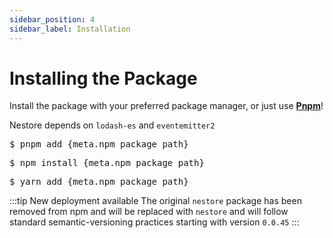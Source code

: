 ```yaml
---
sidebar_position: 4
sidebar_label: Installation
---
```



# Installing the Package


Install the package with your preferred package manager, or just use **[Pnpm](https://pnpm.io/)**!

Nestore depends on `lodash-es` and `eventemitter2`

<Tabs>

<TabItem value="pnpm" label="Pnpm" default>
<pre>
$ pnpm add {meta.npm_package_path}
</pre>
</TabItem>

<TabItem value="npm" label="NPM" >
<pre>
$ npm install {meta.npm_package_path}
</pre>
</TabItem>

<TabItem value="yarn" label="Yarn" >
<pre>
$ yarn add {meta.npm_package_path}
</pre>
</TabItem>


</Tabs>


:::tip New deployment available
The original `nestore` package has been removed from npm and will be replaced with `nestore`
and will follow standard semantic-versioning practices starting with version `0.0.45`
:::